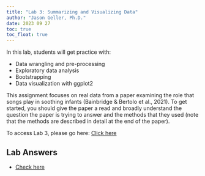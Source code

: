 ```yaml
---
title: "Lab 3: Summarizing and Visualizing Data"
author: "Jason Geller, Ph.D."
date: 2023 09 27
toc: true
toc_float: true
---
```


In this lab, students will get practice with: 

- Data wrangling and pre-processing
- Exploratory data analysis
- Bootstrapping
- Data visualization with ggplot2

This assignment focuses on real data from a paper examining the role that songs play in soothing infants (Bainbridge & Bertolo et al., 2021). To get started, you should give the paper a read and broadly understand the question the paper is trying to answer and the methods that they used (note that the methods are described in detail at the end of the paper). 

To access Lab 3, please go here: [Click here](https://classroom.github.com/a/eJYDLepp)


## Lab Answers 

- [Check here](/Labs/lab_ans/viz_ans_webr.qmd)



